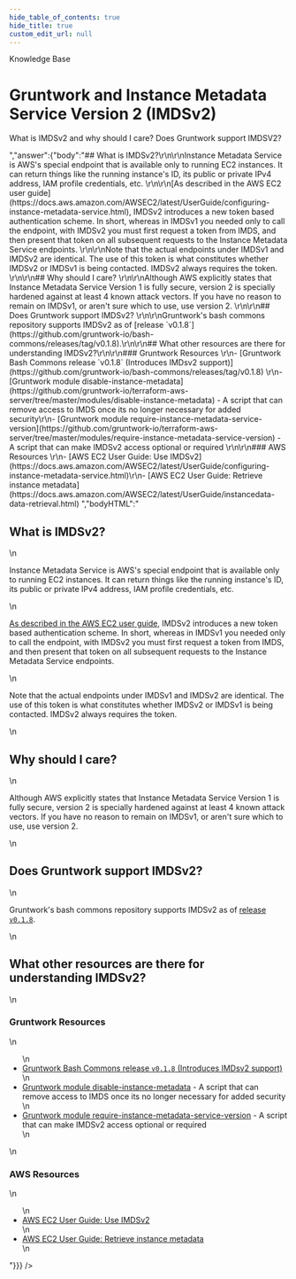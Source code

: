 ```yaml
---
hide_table_of_contents: true
hide_title: true
custom_edit_url: null
---
```



<CenterLayout>
<span className="searchCategory">Knowledge Base</span>
<h1>Gruntwork and Instance Metadata Service Version 2 (IMDSv2)</h1>
<GitHub discussion={{"id":"D_kwDOF8slf84APB5B","number":298,"author":{"login":"zackproser"},"title":"Gruntwork and Instance Metadata Service Version 2 (IMDSv2)","body":"What is IMDSv2 and why should I care? Does Gruntwork support IMDSV2?","bodyHTML":"<p dir=\"auto\">What is IMDSv2 and why should I care? Does Gruntwork support IMDSV2?</p>","answer":{"body":"## What is IMDSv2?\r\n\r\nInstance Metadata Service is AWS's special endpoint that is available only to running EC2 instances. It can return things like the running instance's ID, its public or private IPv4 address, IAM profile credentials, etc. \r\n\r\n[As described in the AWS EC2 user guide](https://docs.aws.amazon.com/AWSEC2/latest/UserGuide/configuring-instance-metadata-service.html), IMDSv2 introduces a new token based authentication scheme. In short, whereas in IMDSv1 you needed only to call the endpoint, with IMDSv2 you must first request a token from IMDS, and then present that token on all subsequent requests to the Instance Metadata Service endpoints. \r\n\r\nNote that the actual endpoints under IMDSv1 and IMDSv2 are identical. The use of this token is what constitutes whether IMDSv2 or IMDSv1 is being contacted. IMDSv2 always requires the token. \r\n\r\n## Why should I care? \r\n\r\nAlthough AWS explicitly states that Instance Metadata Service Version 1 is fully secure, version 2 is specially hardened against at least 4 known attack vectors. If you have no reason to remain on IMDSv1, or aren't sure which to use, use version 2. \r\n\r\n## Does Gruntwork support IMDSv2? \r\n\r\nGruntwork's bash commons repository supports IMDSv2 as of [release `v0.1.8`](https://github.com/gruntwork-io/bash-commons/releases/tag/v0.1.8).\r\n\r\n## What other resources are there for understanding IMDSv2?\r\n\r\n### Gruntwork Resources \r\n- [Gruntwork Bash Commons release `v0.1.8` (Introduces IMDsv2 support)](https://github.com/gruntwork-io/bash-commons/releases/tag/v0.1.8) \r\n- [Gruntwork module disable-instance-metadata](https://github.com/gruntwork-io/terraform-aws-server/tree/master/modules/disable-instance-metadata) - A script that can remove access to IMDS once its no longer necessary for added security\r\n- [Gruntwork module require-instance-metadata-service-version](https://github.com/gruntwork-io/terraform-aws-server/tree/master/modules/require-instance-metadata-service-version) - A script that can make IMDSv2 access optional or required \r\n\r\n### AWS Resources \r\n- [AWS EC2 User Guide: Use IMDSv2](https://docs.aws.amazon.com/AWSEC2/latest/UserGuide/configuring-instance-metadata-service.html)\r\n- [AWS EC2 User Guide: Retrieve instance metadata](https://docs.aws.amazon.com/AWSEC2/latest/UserGuide/instancedata-data-retrieval.html) ","bodyHTML":"<h2 dir=\"auto\">What is IMDSv2?</h2>\n<p dir=\"auto\">Instance Metadata Service is AWS's special endpoint that is available only to running EC2 instances. It can return things like the running instance's ID, its public or private IPv4 address, IAM profile credentials, etc.</p>\n<p dir=\"auto\"><a href=\"https://docs.aws.amazon.com/AWSEC2/latest/UserGuide/configuring-instance-metadata-service.html\" rel=\"nofollow\">As described in the AWS EC2 user guide</a>, IMDSv2 introduces a new token based authentication scheme. In short, whereas in IMDSv1 you needed only to call the endpoint, with IMDSv2 you must first request a token from IMDS, and then present that token on all subsequent requests to the Instance Metadata Service endpoints.</p>\n<p dir=\"auto\">Note that the actual endpoints under IMDSv1 and IMDSv2 are identical. The use of this token is what constitutes whether IMDSv2 or IMDSv1 is being contacted. IMDSv2 always requires the token.</p>\n<h2 dir=\"auto\">Why should I care?</h2>\n<p dir=\"auto\">Although AWS explicitly states that Instance Metadata Service Version 1 is fully secure, version 2 is specially hardened against at least 4 known attack vectors. If you have no reason to remain on IMDSv1, or aren't sure which to use, use version 2.</p>\n<h2 dir=\"auto\">Does Gruntwork support IMDSv2?</h2>\n<p dir=\"auto\">Gruntwork's bash commons repository supports IMDSv2 as of <a href=\"https://github.com/gruntwork-io/bash-commons/releases/tag/v0.1.8\">release <code class=\"notranslate\">v0.1.8</code></a>.</p>\n<h2 dir=\"auto\">What other resources are there for understanding IMDSv2?</h2>\n<h3 dir=\"auto\">Gruntwork Resources</h3>\n<ul dir=\"auto\">\n<li><a href=\"https://github.com/gruntwork-io/bash-commons/releases/tag/v0.1.8\">Gruntwork Bash Commons release <code class=\"notranslate\">v0.1.8</code> (Introduces IMDsv2 support)</a></li>\n<li><a href=\"https://github.com/gruntwork-io/terraform-aws-server/tree/master/modules/disable-instance-metadata\">Gruntwork module disable-instance-metadata</a> - A script that can remove access to IMDS once its no longer necessary for added security</li>\n<li><a href=\"https://github.com/gruntwork-io/terraform-aws-server/tree/master/modules/require-instance-metadata-service-version\">Gruntwork module require-instance-metadata-service-version</a> - A script that can make IMDSv2 access optional or required</li>\n</ul>\n<h3 dir=\"auto\">AWS Resources</h3>\n<ul dir=\"auto\">\n<li><a href=\"https://docs.aws.amazon.com/AWSEC2/latest/UserGuide/configuring-instance-metadata-service.html\" rel=\"nofollow\">AWS EC2 User Guide: Use IMDSv2</a></li>\n<li><a href=\"https://docs.aws.amazon.com/AWSEC2/latest/UserGuide/instancedata-data-retrieval.html\" rel=\"nofollow\">AWS EC2 User Guide: Retrieve instance metadata</a></li>\n</ul>"}}} />

</CenterLayout>
  

<!-- ##DOCS-SOURCER-START
{
  "sourcePlugin": "github-discussions",
  "hash": "156fc8dd9bc27f0035cb5580422ae775"
}
##DOCS-SOURCER-END -->
